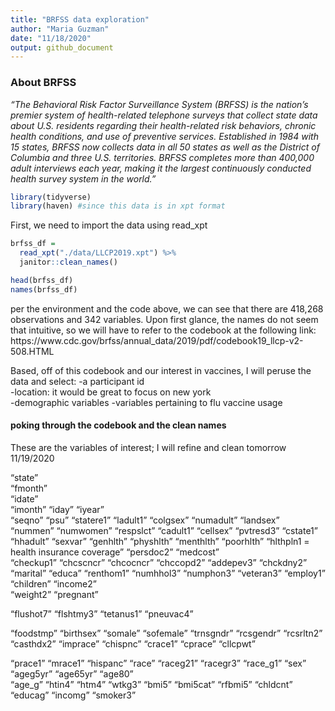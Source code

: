 ```yaml
---
title: "BRFSS data exploration"
author: "Maria Guzman"
date: "11/18/2020"
output: github_document
---
```


### About BRFSS

*"The Behavioral Risk Factor Surveillance System (BRFSS) is the nation’s premier system of health-related telephone surveys that collect state data about U.S. residents regarding their health-related risk behaviors, chronic health conditions, and use of preventive services. Established in 1984 with 15 states, BRFSS now collects data in all 50 states as well as the District of Columbia and three U.S. territories. BRFSS completes more than 400,000 adult interviews each year, making it the largest continuously conducted health survey system in the world."*

```r
library(tidyverse)
library(haven) #since this data is in xpt format
```

First, we need to import the data using read_xpt

```r

brfss_df =
  read_xpt("./data/LLCP2019.xpt") %>%
  janitor::clean_names()

head(brfss_df)
names(brfss_df)

```
per the environment and the code above, we can see that there are 418,268 observations and 342 variables. Upon first glance,
the names do not seem that intuitive, so we will have to refer to the codebook at the following link: https://www.cdc.gov/brfss/annual_data/2019/pdf/codebook19_llcp-v2-508.HTML

Based, off of this codebook and our interest in vaccines, I will peruse the data and select:
-a participant id  
-location: it would be great to focus on new york  
-demographic variables
-variables pertaining to flu vaccine usage

#### poking through the codebook and the clean names

These are the variables of interest; I will refine and clean tomorrow 11/19/2020

"state"   
"fmonth"  
"idate"   
"imonth"   "iday"     "iyear"    
"seqno"    "psu" 
"statere1"  "ladult1"  "colgsex"  "numadult" "landsex"  "nummen"   "numwomen" "respslct"
"cadult1"  "cellsex"  "pvtresd3"  "cstate1"   "hhadult"  "sexvar"   "genhlth" 
"physhlth" "menthlth" "poorhlth" "hlthpln1 = health insurance coverage"
"persdoc2" 
"medcost"  
"checkup1" 
"chcscncr" "chcocncr" "chccopd2" "addepev3" "chckdny2"
"marital"  "educa"    "renthom1"
"numhhol3" "numphon3" 
 "veteran3" "employ1"  "children" "income2"  
"weight2"  "pregnant"   
 
 "flushot7" "flshtmy3" 
"tetanus1" "pneuvac4" 

 "foodstmp" "birthsex" "somale"   "sofemale" "trnsgndr" "rcsgendr" "rcsrltn2" "casthdx2"
 "imprace" 
"chispnc"  "crace1"   "cprace"   "cllcpwt"  

"prace1"   "mrace1"   "hispanc"  "race"     "raceg21"  "racegr3"  "race_g1"  "sex"      "ageg5yr"  "age65yr"  "age80"   
"age_g"    "htin4"    "htm4"     "wtkg3"    "bmi5"     "bmi5cat"  "rfbmi5"   "chldcnt"  "educag"   "incomg"   "smoker3" 


